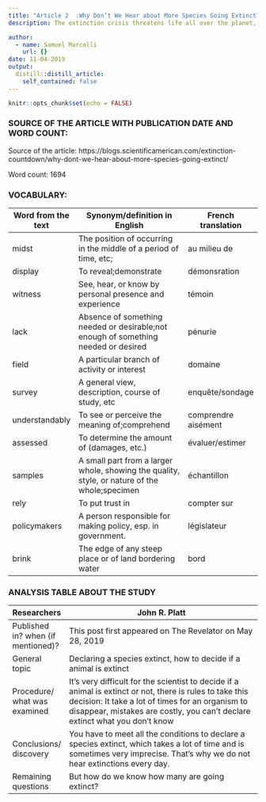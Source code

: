 ```yaml
---
title: "Article 2  :Why Don’t We Hear about More Species Going Extinct?"
description: The extinction crisis threatens life all over the planet, but scientists are cautious about declaring a species extinct too quickly

author:
  - name: Samuel Marcelli
    url: {}
date: 11-04-2019
output:
  distill::distill_article:
    self_contained: false
---
```


```r
knitr::opts_chunk$set(echo = FALSE)
```

### SOURCE OF THE ARTICLE WITH PUBLICATION DATE AND WORD COUNT:

Source of the article: https://blogs.scientificamerican.com/extinction-countdown/why-dont-we-hear-about-more-species-going-extinct/

Word count: 1694

### VOCABULARY: 

| Word from the text | Synonym/definition in English                                                                 | French translation  |
| ------------------ | --------------------------------------------------------------------------------------------- | ------------------- |
| midst              | The position of occurring in the middle of a period of time, etc;                             | au milieu de        |
| display            | To reveal;demonstrate                                                                         | démonsration        |
| witness            |  See, hear, or know by personal presence and experience                                       | témoin              |
| lack               | Absence of something needed or desirable;not enough of something needed or desired            | pénurie             |
| field              | A particular branch of activity or interest                                                   | domaine             |
| survey             | A general view, description, course of study, etc                                             | enquête/sondage     |
| understandably     | To see or perceive the meaning of;comprehend                                                  | comprendre aisément |
| assessed           | To determine the amount of (damages, etc.)                                                    | évaluer/estimer     |
| samples            | A small part from a larger whole, showing the quality, style, or nature of the whole;specimen | échantillon         |
| rely               | To put trust in                                                                               | compter sur          |
| policymakers       | A person responsible for making policy, esp. in government.                                   | législateur         |
| brink              | The edge of any steep place or of land bordering water                                        | bord                |

### ANALYSIS TABLE ABOUT THE STUDY

| Researchers                        | John R. Platt                                                                                                                                                                                                                                |
| ---------------------------------- | -------------------------------------------------------------------------------------------------------------------------------------------------------------------------------------------------------------------------------------------- |
| Published in? when (if mentioned)? | This post first appeared on The Revelator on May 28, 2019                                                                                                                                                                                    |
| General topic                      | Declaring a species extinct, how to decide if a animal is extinct                                                                                                                                                                            |
| Procedure/ what was examined       | It's very difficult for the scientist to decide if a animal is extinct or not, there is rules to take this decision: It take a lot of times for an organism to disappear, mistakes are costly, you can't declare extinct what you don't know |
| Conclusions/ discovery             | You have to meet all the conditions to declare a species extinct, which takes a lot of time and is sometimes very imprecise. That's why we do not hear extinctions every day.                                                                |
| Remaining questions                | But how do we know how many are going extinct?                                                                                                                                                                                               |


